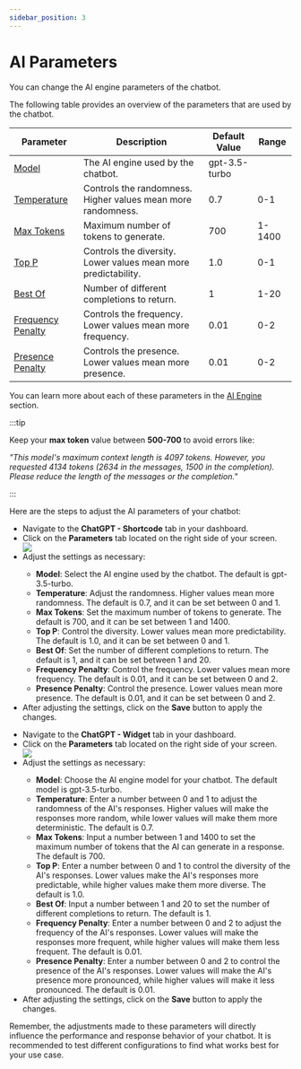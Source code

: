 ```yaml
---
sidebar_position: 3
---
```



# AI Parameters

You can change the AI engine parameters of the chatbot.

The following table provides an overview of the parameters that are used by the chatbot.

| Parameter           | Description                                                   | Default Value | Range |
|---------------------|---------------------------------------------------------------|---------------|-------|
| [Model](/docs/ai-engine/openai/gpt-models)               | The AI engine used by the chatbot.                            | gpt-3.5-turbo       |    |
| [Temperature](/docs/ai-engine/openai/temperature)        | Controls the randomness. Higher values mean more randomness.  | 0.7           | 0-1   |
| [Max Tokens](/docs/ai-engine/openai/max-tokens)          | Maximum number of tokens to generate.                         | 700           | 1-1400|
| [Top P](/docs/ai-engine/openai/top-p)               | Controls the diversity. Lower values mean more predictability.| 1.0           | 0-1   |
| [Best Of](/docs/ai-engine/openai/best-of)             | Number of different completions to return.                    | 1             | 1-20  |
| [Frequency Penalty](/docs/ai-engine/openai/frequency-penalty)   | Controls the frequency. Lower values mean more frequency.     | 0.01          | 0-2   |
| [Presence Penalty](/docs/ai-engine/openai/presence-penalty)    | Controls the presence. Lower values mean more presence.       | 0.01          | 0-2   |

You can learn more about each of these parameters in the [AI Engine](/docs/category/openai) section.

:::tip

Keep your **max token** value between **500-700** to avoid errors like:

*"This model's maximum context length is 4097 tokens. However, you requested 4134 tokens (2634 in the messages, 1500 in the completion). Please reduce the length of the messages or the completion."*

:::

Here are the steps to adjust the AI parameters of your chatbot:
<Tabs>
  <TabItem value="shortcode" label="Shortcode" default>
    <ul>
        <li>Navigate to the <b>ChatGPT - Shortcode</b> tab in your dashboard.</li>
        <li>Click on the <b>Parameters</b> tab located on the right side of your screen.</li>
        <img src={Parameters} />
        <li>Adjust the settings as necessary:</li>
            <ul>
                <li><b>Model</b>: Select the AI engine used by the chatbot. The default is gpt-3.5-turbo.</li>
                <li><b>Temperature</b>: Adjust the randomness. Higher values mean more randomness. The default is 0.7, and it can be set between 0 and 1.</li>
                <li><b>Max Tokens</b>: Set the maximum number of tokens to generate. The default is 700, and it can be set between 1 and 1400.</li>
                <li><b>Top P</b>: Control the diversity. Lower values mean more predictability. The default is 1.0, and it can be set between 0 and 1.</li>
                <li><b>Best Of</b>: Set the number of different completions to return. The default is 1, and it can be set between 1 and 20.</li>
                <li><b>Frequency Penalty</b>: Control the frequency. Lower values mean more frequency. The default is 0.01, and it can be set between 0 and 2.</li>
                <li><b>Presence Penalty</b>: Control the presence. Lower values mean more presence. The default is 0.01, and it can be set between 0 and 2.</li>
            </ul>
        <li>After adjusting the settings, click on the <b>Save</b> button to apply the changes.</li>
    </ul>
    </TabItem>
<TabItem value="widget" label="Widget">
    <ul>
        <li>Navigate to the <b>ChatGPT - Widget</b> tab in your dashboard.</li>
        <li>Click on the <b>Parameters</b> tab located on the right side of your screen.</li>
        <img src={ParametersWidget} />
        <li>Adjust the settings as necessary:</li>
            <ul>
                <li><b>Model</b>: Choose the AI engine model for your chatbot. The default model is gpt-3.5-turbo.</li>
                <li><b>Temperature</b>: Enter a number between 0 and 1 to adjust the randomness of the AI's responses. Higher values will make the responses more random, while lower values will make them more deterministic. The default is 0.7.</li>
                <li><b>Max Tokens</b>: Input a number between 1 and 1400 to set the maximum number of tokens that the AI can generate in a response. The default is 700.</li>
                <li><b>Top P</b>: Enter a number between 0 and 1 to control the diversity of the AI's responses. Lower values make the AI's responses more predictable, while higher values make them more diverse. The default is 1.0.</li>
                <li><b>Best Of</b>: Input a number between 1 and 20 to set the number of different completions to return. The default is 1.</li>
                <li><b>Frequency Penalty</b>: Enter a number between 0 and 2 to adjust the frequency of the AI's responses. Lower values will make the responses more frequent, while higher values will make them less frequent. The default is 0.01.</li>
                <li><b>Presence Penalty</b>: Enter a number between 0 and 2 to control the presence of the AI's responses. Lower values will make the AI's presence more pronounced, while higher values will make it less pronounced. The default is 0.01.</li>
            </ul>
        <li>After adjusting the settings, click on the <b>Save</b> button to apply the changes.</li>
    </ul>
</TabItem>
</Tabs>

Remember, the adjustments made to these parameters will directly influence the performance and response behavior of your chatbot. It is recommended to test different configurations to find what works best for your use case.